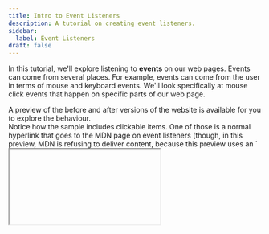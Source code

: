 ```yaml
---
title: Intro to Event Listeners
description: A tutorial on creating event listeners.
sidebar:
  label: Event Listeners
draft: false
---
```



In this tutorial, we'll explore listening to **events** on our web pages. Events can come from several places. For example, events can come from the user in terms of mouse and keyboard events. We'll look specifically at mouse click events that happen on specific parts of our web page.


<BeforeAndAfter base="tutorials/0070/" style="--sl-color-border:orange">
  A preview of the before and after versions of the website is available for you to explore the behaviour.

  <div slot="before-intro">
    Notice how the sample includes clickable items. One of those is a normal hyperlink that goes to the MDN page on event listeners (though, in this preview, MDN is refusing to deliver content, because this preview uses an `<iframe>`).
  </div>
  <div slot="before-outro">
    Some things to note include:

    - The button and hyperlink are nested inside the H1 tag.
    - Nothing happens yet, even though the JavaScript file is linked in the page.
  </div>
  <div slot="after-intro">
    Try clicking on the items in the completed sample.
  </div>
  <div slot="after-outro">
    Notice how

    - The HTML tag-name of the target is displayed in the output
    - The link no longer navigates to the MDN page when clicked
  </div>
</BeforeAndAfter>

### Setup

Let's begin with a starter kit to explore creating event handlers. Take a moment to set up all the files and folders. When the page is set up, it should look like this.


<Image src={preview} alt="Web Preview"/>


<Tabs>
  <TabItem label="Starter Code">
    Use this file/folder structure when applying the starter code.

    <FileTree>
      - js
        - main.js
      - favicon.webp
      - index.html
    </FileTree>
  </TabItem>
  <TabItem label="index.html">
    <Code code={softHtml} lang="html" title="index.html" />
  </TabItem>
  <TabItem label="main.js">
    <Code code={softMain} lang="js" title="main.js" />
  </TabItem>
  <TabItem label="favicon.webp">
    Right-click this image and save it as `favicon.webp`.
    <Image src={softFavIcon} alt="favicon.webp"/>
  </TabItem>
</Tabs>

### A Primer on Events

This starter kit already contains working code that responds to user events. The `<h1>` element has been wired up to a method that will output a message on the page in response to mouse clicks on that element. Take special note that inside the `<h1>`, I have placed a button and a hyperlink.

```html wrap
<h1>
    Click Me
    <button id="register" type="button">or dbl-click me</button>
    <small>
        <a href="https://developer.mozilla.org/en-US/docs/Learn_web_development/Core/Scripting/Events">Events on MDN</a>
    </small>
</h1>
```

Give it a try. What happens when you click on the text "Click me"? You should see a message that says `Clicked from H1`. If you click on the button, the message changes slightly. If you click on the hyperlink .... the browser navigates to a page on the Mozilla Developer Network.

How does this work?

User actions are **processed by the *browser*** as "events" that take place with respect to some part of the web page (DOM). The browser tracks *what* happens, *where* it happens on the page, and a whole host of other aspects surrounding the event. We can write code to *respond* to those events. But *we* have to tell the browser:

1. Which DOM element and event we want to listen to, and
1. What we want to do in reponse.

The basic structure of our JavaScript code will look like the following.

```js ".addEventListener"
// Generic event listening pattern
someElement.addEventListener(eventName, handlerFunction);
```

Every DOM element has an `.addEventListener()` function that accepts two parameters: A string to identify the name of the event (`eventName`) and a function for the browser to call when the event has occurred (`handlerFunction`).

<Aside title="Registering Events">
  There are no special JavaScript keywords that we have to use when telling the browser we want to listen to events. The only semi-special part is the `.addEventListener()` function, which is more of a *specification* than anything else. It's a convention shared by all browser vendors in support of the recommendations outlined by the <a target="_blank" href="https://www.w3.org/TR/DOM-Level-2-Events/events.html">W3C Group</a>.
</Aside>

## Writing Event Handlers

Our starting point includes an **event handler** function and the code that registers our handler.

```js
// main.js
const handleClick = function(event) {
    // TODO: Use for exploration purposes
    const target = event.target;
    feedback.innerText = `Clicked from ${target.tagName}`;
}

let heading = document.querySelector('h1');
heading.addEventListener('click', handleClick);
```

The `handleClick()` function will find out what DOM element received the event (`event.target`) and will then display a message using the `.tagName` of that element.

Let's dive into the `main.js` file to begin telling the browser what to do when the user clicks on things.

<Steps>
1. As you've discovered, clicking on the hyperlink causes a page navigation. That's the default behaviour for `<a>` elements. Modify `handleClick` to prevent the default action.

    ```diff lang="js"
      // main.js
      const handleClick = function(event) {
          // TODO: Use for exploration purposes
    +     event.preventDefault();
          const target = event.target;
          feedback.innerText = `Clicked from ${target.tagName}`;
      }
    ```
  
    Now when you click on the hyperlink, the browser no longer loads the linked page and the message `Clicked from A` appears on the page.
1. Let's create another event listener. This time, we'll do something special when the user **double-clicks** on the `<button>`. But we'll write the code in a slightly different way.

    ```js wrap
    // main.js
    // Put this below the last TODO comment
    let button = document.getElementById('register');
    button.addEventListener('dblclick', function(evt) {
        let name = prompt('What is your name?');
        let email = prompt('What is your email address?');
        feedback.innerText = `Glad to meet you ${name}! I've sent an invitation to join our JavaScript club. It was sent to you at ${email}.`;
    });
    ```

    Notice that the second argument for the `.addEventListener()` is a *function declaration*. In fact, it's what we would call an **inline function declaration**. It also happens to be an *anonymous* function because it doesn't have a name associated with it.

    You can read more about this in [Author TODO][link-to-article]. For now, just note that the complete function declaration is being passed into `.addEventListener()` as the second argument.
1. View the results in the web page. When you double-click the button, you should be presented with two prompts. Then the message should appear on the page.
1. Let's add another event listener to our `heading` element. Once again, we'll use the `dblclick` event, and we'll simply show the user an `alert()` dialog.

    ```js
    // main.js
    heading.addEventListener('dblclick', function() {
        alert('Try double-clicking on the button instead of this heading.');
    });
    ```

    Double-click on the `Click Me` text. The browser should present you with an alert dialog.
1. Now try double-clicking on the button. Once again, you will be presented with the two prompts. But something else happens: The `alert()` from our heading appears!

    The reason that *both* event handlers get called is because the double-click event **propagated** up the DOM tree. Remember how the `<button>` is a child of the `<h1>`? The event was captured by the button's listener, but then the event "message" was sent to the parent element. In fact, it "bubbled" up the entire DOM tree until it reached the root `<html>` element, looking for event handlers all along the way!
1. To stop the event from bubbling up the DOM tree, make the following changes to our earlier button event.

    ```diff lang="js" wrap ".stopPropagation()"
      // main.js
      // Put this below the last TODO comment
      let button = document.getElementById('register');
      button.addEventListener('dblclick', function(evt) {
    +     evt.stopPropagation();
          let name = prompt('What is your name?');
          let email = prompt('What is your email address?');
          feedback.innerText = `Glad to meet you ${name}! I've sent an invitation to join our JavaScript club. It was sent to you at ${email}.`;
      });
    ```

1. Test the button again by double-clicking on it. Does it solve the problem of event bubbling? It should!
</Steps>


## Conclusion

*Author TODO: finish this with some useful summary....*